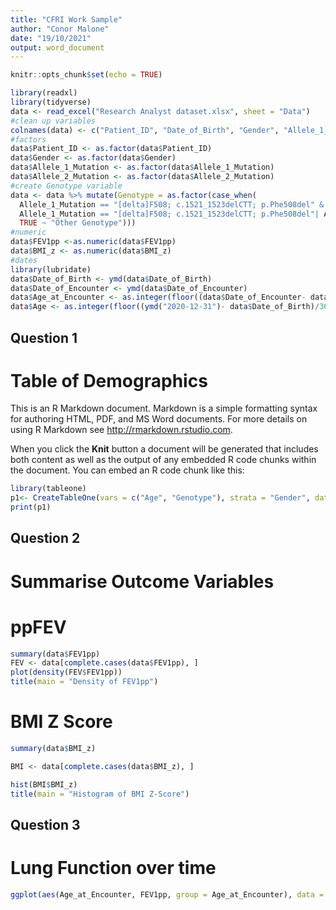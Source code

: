 ```yaml
---
title: "CFRI Work Sample"
author: "Conor Malone"
date: "19/10/2021"
output: word_document
---
```


```r
knitr::opts_chunk$set(echo = TRUE)
```


```r
library(readxl)
library(tidyverse)
data <- read_excel("Research Analyst dataset.xlsx", sheet = "Data")
#clean up variables
colnames(data) <- c("Patient_ID", "Date_of_Birth", "Gender", "Allele_1_Mutation", "Allele_2_Mutation", "Date_of_Encounter", "FEV1pp", "BMI_z")
#factors
data$Patient_ID <- as.factor(data$Patient_ID)
data$Gender <- as.factor(data$Gender)
data$Allele_1_Mutation <- as.factor(data$Allele_1_Mutation)
data$Allele_2_Mutation <- as.factor(data$Allele_2_Mutation)
#create Genotype variable
data <- data %>% mutate(Genotype = as.factor(case_when(
  Allele_1_Mutation == "[delta]F508; c.1521_1523delCTT; p.Phe508del" & Allele_2_Mutation == "[delta]F508; c.1521_1523delCTT; p.Phe508del"~ "Homozygous F508del",
  Allele_1_Mutation == "[delta]F508; c.1521_1523delCTT; p.Phe508del"| Allele_2_Mutation == "[delta]F508; c.1521_1523delCTT; p.Phe508del"  ~ "Heterozygous F508del",
  TRUE ~ "Other Genotype"))) 
#numeric
data$FEV1pp <-as.numeric(data$FEV1pp)
data$BMI_z <- as.numeric(data$BMI_z)
#dates
library(lubridate)
data$Date_of_Birth <- ymd(data$Date_of_Birth)
data$Date_of_Encounter <- ymd(data$Date_of_Encounter)
data$Age_at_Encounter <- as.integer(floor((data$Date_of_Encounter- data$Date_of_Birth)/365))
data$Age <- as.integer(floor((ymd("2020-12-31")- data$Date_of_Birth)/365))
```

## Question 1
# Table of Demographics
This is an R Markdown document. Markdown is a simple formatting syntax for authoring HTML, PDF, and MS Word documents. For more details on using R Markdown see <http://rmarkdown.rstudio.com>.

When you click the **Knit** button a document will be generated that includes both content as well as the output of any embedded R code chunks within the document. You can embed an R code chunk like this:
```r
library(tableone)
p1<- CreateTableOne(vars = c("Age", "Genotype"), strata = "Gender", data=data)
print(p1)
```

## Question 2
# Summarise Outcome Variables 


# ppFEV
```r
summary(data$FEV1pp)
FEV <- data[complete.cases(data$FEV1pp), ] 
plot(density(FEV$FEV1pp))
title(main = "Density of FEV1pp")
```

# BMI Z Score
```r
summary(data$BMI_z)
```

```r
BMI <- data[complete.cases(data$BMI_z), ] 

hist(BMI$BMI_z)
title(main = "Histogram of BMI Z-Score")
```
## Question 3
# Lung Function over time

```r
ggplot(aes(Age_at_Encounter, FEV1pp, group = Age_at_Encounter), data = data)+geom_boxplot() +facet_wrap(~ Genotype) +geom_smooth(method="lm") 
```
